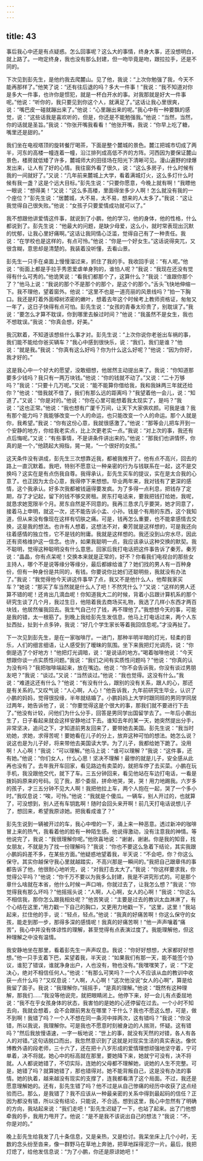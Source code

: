 ```yaml
---
---
---
```

title: 43
---




事后我心中还是有点疑惑。怎么回事呢？这么大的事情，终身大事，还没想明白，就上路了。一吻定终身，我也没有那么封建，但一吻毕竟是吻，跟拉拉手，还是不同的。

下次见到彭先生，是他约我去爬麓山。见了他，我说：“上次你勉强了我，今天不能再那样了。”他笑了说：“还有往后退的吗？多大一件事！”我说：“我不知道对你是多大一件事，也许你是惯犯，就是一杯白开水的事。对我那就是好大一件事呢。”他说：“听你的，我只要见到你这个人，就满足了。”这话让我心里很爽，说：“嘴巴皮一碰就蹦出来了。”他说：“心里蹦出来的呢。”我心中有一种要飘的感觉，说：“这些话我是喜欢听的，但是，你还是不能勉强我。”他说：“当然，当然，你的话就是圣旨。”我说：“你张开嘴我看看！”他张开嘴，我说：“你早上吃了糖，嘴里还是甜的。”

我们坐在电视塔顶的旋转餐厅喝茶，下面是整个麓城的景色。麓江把城市切成了两半，河东的高楼一幢连着一幢，沿江排列成高低不齐的方阵。河西因为要保证麓山景色，楼房就低矮了许多，麓城师大的田径场在阳光下清晰可见。漫山遍野的绿爆发出来，让人有了好的心情。我往窗外看了很久，说：“这么多房子，什么时候有我的一间就好了。”又说：“几年前来麓城上大学，看着满城灯火，这么多灯什么时候有我一盏？这是个远大目标。”彭先生说：“只要你愿意，今晚上就有啊！”我瞟他一眼说：“想得美！”又说：“这么多高楼，里面得坐多少人啊！怎么就没有我的一个座位？”彭先生说：“居麓城，大不易，太不易，想来的人太多了。”我说：“这让我觉得自己很失败。”他说：“女孩子只要爱情成功就可以了。”

我不想跟他讲爱情这件事，就说到了小鹏，他的学习，他的身体，他的性格，什么都说到了。彭先生说：“他最大的问题，是缺少母爱，这么小，就时常表现出沉默的忧郁，让我心里好痛啊。”这话让我同情心泛滥，觉得自己有了一种责任。我说：“在学校也是这样的，有点可怜。”他说：“你是一个好女生。”这话说得突兀，又很含糊，意思却是清楚的。我装着没听懂，去看山景。

彭先生一只手在桌面上慢慢溜过来，抓住了我的手。我收回手说：“有人呢。”他说：“街面上都是手拉手秀恩爱虐单身狗的，谁怕人呢？”我说：“我现在还没有觉得有什么可秀的。”他诡笑说：“看我们都那个了，这算什么？”我说：“谁跟你那个了？”他马上说：“我说的那个不是那个的那个，是这个的那个。”舌头飞快地伸缩一下。我不理他，望着窗外。他说：“这里不也是一道亮丽的风景线吗？”拍一下胸口。我还是盯着外面樟树浓密的嫩叶，想着去年这个时候考上教师资格证，匆匆又一年了，这日子快得有点可怕。彭先生说：“女孩的青春太珍贵了，别耽误了。”我说：“要怎么才算不耽误，你到哪里去躲过时间？”他说：“我虽然不是女生，我也不想耽误。”我说：“你真会想，好美。”

我沉默着，不知道该想些什么事才对。彭先生说：“上次你说你老爸出车祸的事，我们能不能给你爸买辆车？”我心中感到很快乐，说：“我们，我们是谁？”他说：“就是我。”我说：“你真有这么好吗？你为什么这么好呢？”他说：“因为你好，我才好的。”

这是我心中一个好大的愿望，没敢细想，他居然主动提出来了。我说：“你知道那要多少钱吗？我只有一两万块钱。”他说：“你的钱就不动了。”又说：“二十万够吗？”我说：“只要十几万呢。”又说：“能不能算你借给我，我和我妹两三年就还给你？”他说：“借我就不借了，我们有那么远的距离吗？”我望着他一会儿，说：“知道了。”又说：“你是对的。”他说：“你在心里可能想着我太现实了，是吗？”我说：“这也正常。”他说：“我也想有广厦千万间，让天下大家俱欢颜。可我是谁？我有那个能力吗？我能够改变一个人的命运，也只能改变一个人的命运。那个人就是你，我希望。”我说：“你有这份心意，我就很感激了。”他说：“那等会儿把车开到一个安静的地方，你给我老实点，比上次更老实一点。”我说：“对上次的事，我还有点后悔呢。”又说：“有些事情，不是讲条件讲出来的。”他说：“那我们也讲情怀，你真的是一个，”他跷起大拇指，晃一晃，“一个很好的女孩。”

这天条件没有讲成，彭先生三次想靠近我，都被我推开了。他有点不高兴，回去的路上一直沉默着。我吧，特别不愿意让一种亲密的行为与钱联系在一起，这不是交换吗？这实在是有点伤我自尊。我得承认，彭先生买车的提议，实在是太合我的心意了。也正因为太合心意，我得停下来想想。毕业两年来，我对钱有了更深的感情，这个我承认。好多次我都被钱逼得要发疯。为了多得一点利息，把钱存了定期，存了才记起，留下的钱不够交房租。房东打电话来，要我把钱打给她，我呢，就恳求她宽限半个月。房东自然是不同意的。我再三恳求几乎要哭，她才同意了，接着马上申明，就这一次，还不能告诉小孟、小孙。钱是个有用的东西，这个我知道，但从来没有像现在这样有切肤之痛。可是，钱再怎么重要，也不能拿感情去交换，这是我的想法。也许有人想着，这想法不对，秦芳就是这样想的，可是我还向往着感情的独立性，它不是钱的附庸。我就是这样想的。我还没到山穷水尽，因此还有资格维护这一信念。也许，如果我聪明一点，我应该承认这种交换的默契。我不聪明，觉得这种聪明没有什么意思。回家后我打电话把这件事告诉了秦芳。秦芳说：“晶晶，你有点呆呢！交换本来就是正常的，好不？你看我们电视台的那些女主持人，哪个不是说等缘分等缘分，最后都嫁给谁了？她们找的男人有一百种身份，但有一种身份是共同的，有钱。你要说你比她们还聪明些，我就没有办法了。”我说：“我觉得他今天讲这件事早了点，我又不是他什么人，他帮我家买车？”她说：“那买了车当然就是什么人了吧！不然凭什么？”又说：“这样的男人还算不错的呢！还肯出几滴血呢！你知道我大二的时候，背着小吕跟计算机系的那个研究生谈了几个月，我过生日，他陪着我去商场买礼物，我选了几样小东西才两百块钱，他居然催我回去。我生气自己付了钱，再不理他了。”我想想今天的事，可能是我的错，太一根筋了。到晚上我给彭先生发信息，他马上打电话过来，两个人东扯西扯，扯到十点多钟，我说：“好几个学生家长等着我回信息呢。”才没再扯了。

下一次见到彭先生，是在一家咖啡厅。一进门，那种半明半暗的灯光，轻柔的音乐，人们的细言细语，让人感受到了暧昧的氛围。坐下来我把灯光调亮，说：“你倒是选了个好地方！”他把灯光调暗，说：“是说话的地方。”喝着咖啡他说：“今天想跟你谈一点实质性问题。”我说：“我们之间有实质性问题吗？”他说：“你真的认为没有吗？”我把咖啡端起来，放在嘴边。他说：“你不会告诉我，你没有谈过男朋友吧？”我说：“谈过。”又说：“当然谈过。”他说：“我也觉得。这没有什么。”我说：“难道这还有什么？”他说：“有没有什么，跟别的没有关系，跟人的心，那还是有关系的。”又叹气说：“人心啊，人心！”他告诉我，九年前研究生毕业，认识了小鹏的妈妈，觉得很投缘，半年就结婚了。小鹏妈妈上大学时跟同班的男同学同居过两年，她告诉他了，说：“你要觉得这是个很大的事，那我们就不要进行下去了。”他没有计较，问他们为什么分手，回答是男同学出国留学去了。一年后小鹏出生了，日子看起来就会这样安静地过下去。谁知去年的某一天，她突然提出分手，非常坚决，追问之下，才知道前男友回来了，要带她去美国。彭先生说：“我当时劝她，求她，求得苦呢！要她看在儿子的分上，放弃这种可怕的想法。她怎么说？说这也是为儿子好，将来带他去美国读大学。为了儿子，我都给她下跪了。没用啊！人心啊！”我说：“可以理解。”他马上说：“谁可以理解？”我说：“这件事，还有她。”他说：“你们女人，什么心思！坚决不理解！最惨的就是儿子，安全感从此再也没有了。去年我开车回家，看见路边有卖菜的，就把车停了去买菜。小鹏在玩手机，我没跟他交代，就下了车。三五分钟回来，看见他站在车边打电话，一看是拨妈妈原来的号码。见了我，那个委屈，拼命地哭，哭，哭！用力地踢我。六岁多的孩子，才三五分钟不见大人啊！我把他拉上车，两个人抱在一起，哭了一个多小时。”我叹息说：“唉，可怜。”他说：“我就是个傻瓜。一辆车，别人开过的，也就算了，可没想到，别人还有车钥匙啊！随时会回头来开啊！前几天打电话说想儿子了，想回来，希望我原谅她。把我看成谁了？”

彭先生说到一辆被开过的车，我心中噔的一下，涌上来一种恶意。透过新冲的咖啡冒上来的热气，我看着他的脸有一种陌生感。他说得激动，没有注意我的神情。等他说完了，我说：“我很理解你呢。”他欣喜地说：“谢谢，谢谢。你是我的知音，找女朋友，不就是为了找一份理解吗？”我说：“你也不要这么急着下结论，其实我跟小鹏妈妈差不多，在某些方面。”他疑惑地望着我，半天说：“不会吧，你？你这么保守。其实你越保守我心里就越踏实，不高兴那是一瞬间的。”我把自己跟章伟的事都告诉了他，他很耐心地听完，说：“对我打击太大了。”我说：“你这样要求我，你觉得公平吗？”他说：“你千万不要以为我多么封建，我是不讲究形式的。可是那个章什么啥就在本省，他什么时候一声口哨，你就过去了，让我怎么想？”我说：“你觉得我有那么坏吗？”他摇摇头说：“人啊，人心啊，女人的心啊！”我说：“你这么不相信我，那你怎么跟我相处呢？”他苦笑说：“主要是过去的教训太血淋淋了，有个心结在这里，”用力戳一下自己的胸口，又更用力地戳一下，“这里，这里！”我站起来，拦住他的手，说：“轻点，轻点。”他说：“我真的好痛苦啊！你这么保守的女孩，能走到那一步，那得多深的感情呢！我真的好痛苦啊！”他一声声嚷着“痛苦”，我心中并没有体谅性的理解，甚至觉得有点表演过度了。我能理解他，但这种理解之中没有温情。

我安静地坐在那里，看着彭先生一声声叹息。我说：“你好好想想，大家都好好想想。”他一只手支着下巴，呆望着我，半天说：“如果我们有那一天，能不能签个协议，谁犯了错误，谁就净身出户，人也没有，物也没有。”我嘿嘿笑了，说：“下定决心，绝对不相信任何人。”他说：“有那么可笑吗？一个人不应该从血的教训中收获一点什么吗？”又叹息说：“人啊，人心啊！”这次他没说“女人的心啊”，算是给我留了面子。我说：“我理解你，”摇摇手，“是真的理解。”他说：“既然有这种理解，那我们……”我没等他说完，就把眼睛闭上。他停下来，好一会儿有点委屈地说：“我不在乎女孩身体的状态，我害怕的是她的心还停留在过去。一个小时不知去向，我就会想着，会不会跟前男友在哪里？干什么？我也不愿这么想，可是，做不到啊！我错了吗？一个人不想在同一条河中摔两次，这有错吗？”我说：“你没错，所以我说，我理解你。可是我也不愿意时刻被身边的人揣测，怀疑。这有错吗？”然后我放慢语速，一字一板地说：“世上的事，就没有天然的对错，各人有各人的对错。”这句话脱口而出，我忽然意识到了这就是对现实生活的真实表达。像优博教外语的段老师，三十六了，还在把十八岁形成的爱情理想顽强地坚守着，宁可单着，决不将就。她心中的标高就在那里，要她降下来，她就宁可没有，决不将就。人人都说她错了，不切实际，连她的父母都不理解她，说她的人生不完整。可是，她错了吗？就算她错了，那也错得对。她不能背叛自己，这是没有办法的事情。她的执着，越来越没有现实的支撑了，连我都看清了这个局面。不过，我还是愿意理解她的。还有，彭先生错了吗？他不过是从自己惨痛的经历中收获了这点经验而已。那么，是我错了？我不应该从一种最亲密的关系中得到最起码的信任？正因为都没有错，所以没有结论，只能说，不合适。想到这里，我心中忽然有了明确的方向，我站起来说：“我们走吧！”彭先生迟疑了一下，也站了起来。出了门他想牵我的手，我用力甩开了。他说：“是不是我不该说出自己的想法？”我说：“不，你是对的。”

晚上彭先生给我发了几十条信息，又是亲热，又是检讨。我呆坐床上几个小时，无数的念头纷至沓来，像一群野马在草地上奔驰，把草地踩得泥泞一片。最后，我把灯熄了，给他发信息说：“为了小鹏，你还是原谅她吧！”